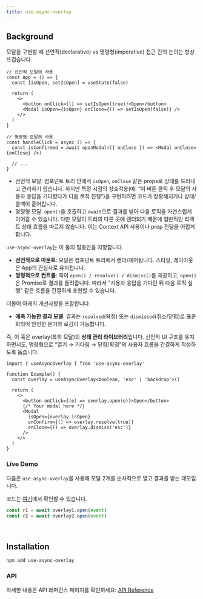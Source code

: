 ```yaml
---
title: use-async-overlay
---
```


## Background

모달을 구현할 때 선언적(declarative) vs 명령형(imperative) 접근 간의 논의는 항상 뜨겁습니다.

```tsx
// 선언적 모달의 사용
const App = () => {
  const [isOpen, setIsOpen] = useState(false)

  return (
    <>
      <button onClick={() => setIsOpen(true)}>Open</button>
      <Modal isOpen={isOpen} onClose={() => setIsOpen(false)} />
    </>
  )
}

// 명령형 모달의 사용
const handleClick = async () => {
  const isConfirmed = await openModal(({ onClose }) => <Modal onClose={onClose} />)

  // ...
}
```

- 선언적 모달: 컴포넌트 트리 안에서 `isOpen`, `onClose` 같은 props로 상태를 드러내고 관리하기 쉽습니다. 하지만 특정 시점의 상호작용(예: “이 버튼 클릭 후 모달의 사용자 응답을 기다렸다가 다음 로직 진행”)을 구현하려면 코드가 장황해지거나 상태/콜백이 흩어집니다.
- 명령형 모달: `open()`을 호출하고 `await`으로 결과를 받아 다음 로직을 자연스럽게 이어갈 수 있습니다. 다만 모달이 트리의 다른 곳에 렌더되기 때문에 일반적인 리액트 상태 흐름을 따르지 않습니다. 이는 Context API 사용이나 prop 전달을 어렵게 합니다.

`use-async-overlay`는 이 둘의 절충안을 지향합니다.

- **선언적으로 마운트**: 모달은 컴포넌트 트리에서 렌더/제어됩니다. 스타일, 레이아웃은 App의 관심사로 유지됩니다.
- **명령적으로 컨트롤**: 훅이 `open() / resolve() / dismiss()`를 제공하고, `open()`은 Promise로 결과를 돌려줍니다. 따라서 "사용자 응답을 기다린 뒤 다음 로직 실행" 같은 흐름을 간결하게 표현할 수 있습니다.

더불어 아래의 개선사항을 포함합니다.

- **예측 가능한 결과 모델**: 결과는 `resolved`(확정) 또는 `dismissed`(취소/닫힘)로 표준화되어 안전한 분기와 로깅이 가능합니다.

즉, 이 훅은 overlay(특히 모달)의 **상태 관리 라이브러리**입니다. 선언적 UI 구조를 유지하면서도, 명령형으로 "열기 → 기다림 → 닫힘/확정"의 사용자 흐름을 간결하게 작성하도록 돕습니다.

```tsx
import { useAsyncOverlay } from 'use-async-overlay'

function Example() {
  const overlay = useAsyncOverlay<boolean, 'esc' | 'backdrop'>()

  return (
    <>
      <button onClick={(e) => overlay.open(e)}>Open</button>
      {/* Your modal here */}
      <Modal
        isOpen={overlay.isOpen}
        onConfirm={() => overlay.resolve(true)}
        onClose={() => overlay.dismiss('esc')}
      />
    </>
  )
}
```

### Live Demo


다음은 `use-async-overlay`를 사용해 모달 2개를 순차적으로 열고 결과를 받는 데모입니다.

코드는 [여기](https://github.com/custardcream98/use-async-overlay/blob/main/apps/docs/src/components/OverlayDemo.tsx#L187-L195)에서 확인할 수 있습니다.

```ts
const r1 = await overlay1.open(event)
const r2 = await overlay2.open(event)
```

<br />
<OverlayDemo />

## Installation

```bash
npm add use-async-overlay
```

### API

자세한 내용은 API 레퍼런스 페이지를 확인하세요: [API Reference](/api-reference)
